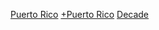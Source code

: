 {{United States topic|prefix=:Category:各年代}}
{{Commons category|Puerto Rico by decade}}

[[Category:各年代北美洲|Puerto Rico]]
[[Category:各年代美国|+Puerto Rico]]
[[Category:波多黎各各时期历史|Decade]]
